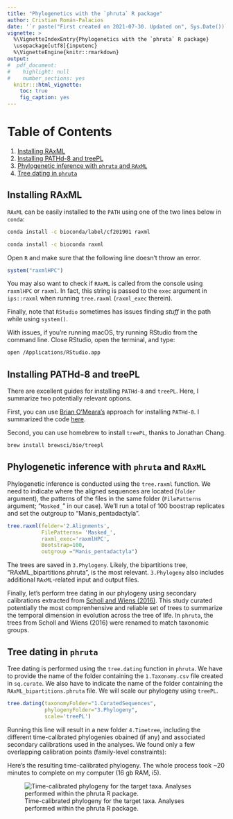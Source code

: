 ```yaml
---
title: "Phylogenetics with the `phruta` R package"
author: Cristian Román-Palacios
date: '`r paste("First created on 2021-07-30. Updated on", Sys.Date())`'
vignette: >
  %\VignetteIndexEntry{Phylogenetics with the `phruta` R package}
  \usepackage[utf8]{inputenc}
  %\VignetteEngine{knitr::rmarkdown}
output:
#  pdf_document:
#    highlight: null
#    number_sections: yes
  knitr:::html_vignette:
    toc: true
    fig_caption: yes
---
```


# Table of Contents
1.  [Installing RAxML](#paragraph1)
2.  [Installing PATHd-8 and treePL](#paragraph2)
3.  [Phylogenetic inference with `phruta` and `RAxML`](#paragraph3)
3.  [Tree dating in `phruta`](#paragraph4)


## Installing RAxML <a name="paragraph1"></a>

`RAxML` can be easily installed to the `PATH` using one of the two lines below in `conda`:

```bash
conda install -c bioconda/label/cf201901 raxml 
```

```bash
conda install -c bioconda raxml
```

Open `R` and make sure that the following line doesn't throw an error.

```r
system("raxmlHPC")
```

You may also want to check if `RAxML` is called from the console using `raxmlHPC` or `raxml`. In fact, this string is passed to the `exec` argument in `ips::raxml` when running `tree.raxml` (`raxml_exec` therein).

Finally, note that `RStudio` sometimes has issues finding *stuff* in the path while using `system()`.

With issues, if you're running macOS, try running RStudio from the command line. Close RStudio, open the terminal, and type:

```bash
open /Applications/RStudio.app
```

## Installing PATHd-8 and treePL <a name="paragraph2"></a>

There are excellent guides for installing `PATHd-8` and `treePL`. Here, I summarize two potentially relevant options.

First, you can use [Brian O'Meara's](https://github.com/bomeara/phydocker/blob/master/Dockerfile) approach for installing `PATHd-8`. I summarized the code [here](https://gist.github.com/cromanpa94/a43bc710a17220f71d796d6590ea7fe4).

Second, you can use homebrew to install `treePL`, thanks to Jonathan Chang.

```bash
brew install brewsci/bio/treepl
```


## Phylogenetic inference with `phruta` and `RAxML` <a name="paragraph3"></a>

Phylogenetic inference is conducted using the `tree.raxml` function. We need to indicate where the aligned sequences are located (`folder` argument), the patterns of the files in the same folder (`FilePatterns` argument; "`Masked_`" in our case). We'll run a total of 100 boostrap replicates and set the outgroup to "Manis_pentadactyla".

```r
tree.raxml(folder='2.Alignments', 
           FilePatterns= 'Masked_', 
           raxml_exec='raxmlHPC', 
           Bootstrap=100, 
           outgroup ="Manis_pentadactyla")
```

The trees are saved in `3.Phylogeny`. Likely, the bipartitions tree, "RAxML_bipartitions.phruta", is the most relevant. `3.Phylogeny` also includes additional `RAxML`-related input and output files.

Finally, let's perform tree dating in our phylogeny using secondary calibrations extracted from [Scholl and Wiens (2016)](https://royalsocietypublishing.org/doi/pdf/10.1098/rspb.2016.1334). This study curated potentially the most comprenhensive and reliable set of trees to summarize the temporal dimension in evolution across the tree of life. In `phruta`, the trees from Scholl and Wiens (2016) were renamed to match taxonomic groups.

## Tree dating in `phruta` <a name="paragraph4"></a>

Tree dating is performed using the `tree.dating` function in `phruta`. We have to provide the name of the folder containing the `1.Taxonomy.csv` file created in `sq.curate`. We also have to indicate the name of the folder containing the `RAxML_bipartitions.phruta` file. We will scale our phylogeny using `treePL`.

```r
tree.dating(taxonomyFolder="1.CuratedSequences", 
            phylogenyFolder="3.Phylogeny", 
            scale='treePL')
```

Running this line will result in a new folder `4.Timetree`, including the different time-calibrated phylogenies obained (if any) and associated secondary calibrations used in the analyses. We found only a few overlapping calibration points (family-level constraints):

Here's the resulting time-calibrated phylogeny. The whole process took \~20 minutes to complete on my computer (16 gb RAM, i5).

![Time-calibrated phylogeny for the target taxa. Analyses performed within the phruta R package.](tree.png)
